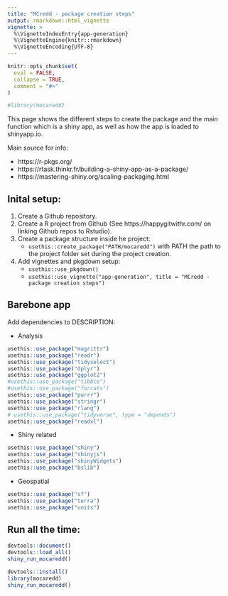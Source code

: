```yaml
---
title: "MCredd - package creation steps"
output: rmarkdown::html_vignette
vignette: >
  %\VignetteIndexEntry{app-generation}
  %\VignetteEngine{knitr::rmarkdown}
  %\VignetteEncoding{UTF-8}
---
```


```r
knitr::opts_chunk$set(
  eval = FALSE,
  collapse = TRUE,
  comment = "#>"
)
```

```r
#library(mocaredd)
```



This page shows the different steps to create the package and the main function which is a shiny app, as well as how the app is loaded to shinyapp.io.

Main source for info:

- https://r-pkgs.org/
- https://rtask.thinkr.fr/building-a-shiny-app-as-a-package/
- https://mastering-shiny.org/scaling-packaging.html


## Inital setup:

1. Create a Github repository.
1. Create a R project from Github (See https://happygitwithr.com/ on linking Github repos to Rstudio).
1. Create a package structure inside he project: 
    - `usethis::create_package("PATH/mocaredd")` with PATH the path to the project folder set during the project creation.
1. Add vignettes and pkgdown setup:
    - `usethis::use_pkgdown()`
    - `usethis::use_vignette("app-generation", title = "MCredd - package creation steps")`



## Barebone app

Add dependencies to DESCRIPTION:

- Analysis 

```r
usethis::use_package("magrittr")
usethis::use_package("readr")
usethis::use_package("tidyselect")
usethis::use_package("dplyr")
usethis::use_package("ggplot2")
#usethis::use_package("tibble")
#usethis::use_package("forcats")
usethis::use_package("purrr")
usethis::use_package("stringr")
usethis::use_package("rlang")
# usethis::use_package("tidyverse", type = "depends")
usethis::use_package("readxl")
```

- Shiny related

```r
usethis::use_package("shiny")
usethis::use_package("shinyjs")
usethis::use_package("shinyWidgets")
usethis::use_package("bslib")
```

- Geospatial

```r
usethis::use_package("sf")
usethis::use_package("terra")
usethis::use_package("units")
```


## Run all the time:

```r
devtools::document()
devtools::load_all()
shiny_run_mocaredd()

devtools::install()
library(mocaredd)
shiny_run_mocaredd()
```


